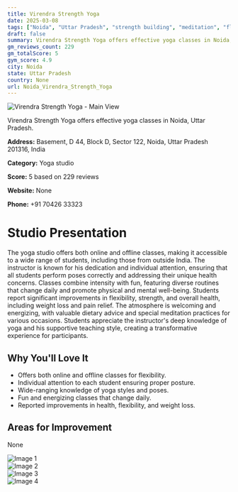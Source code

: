 ```yaml
---
title: Virendra Strength Yoga
date: 2025-03-08
tags: ["Noida", "Uttar Pradesh", "strength building", "meditation", "flexibility", "welcoming atmosphere", "individual attention", "Noida"]  
draft: false
summary: Virendra Strength Yoga offers effective yoga classes in Noida, Uttar Pradesh.
gm_reviews_count: 229
gm_totalScore: 5
gym_score: 4.9
city: Noida
state: Uttar Pradesh
country: None
url: Noida_Virendra_Strength_Yoga
---
```


<div className="aspect-[16/9] relative my-8">
  <img 
    src="https://lh5.googleusercontent.com/p/AF1QipNXuWj6px-hVlYg1OrBXJBpQfolJEm8V80yY4eQ=w1920-h1080-k-no"
    alt="Virendra Strength Yoga - Main View"
    className="object-cover absolute inset-0 w-full h-full rounded-lg"
  />
</div>

Virendra Strength Yoga offers effective yoga classes in Noida, Uttar Pradesh.

**Address:** Basement, D 44, Block D, Sector 122, Noida, Uttar Pradesh 201316, India

**Category:** Yoga studio

**Score:** 5 based on 229 reviews

**Website:** None

**Phone:** +91 70426 33323

# Studio Presentation

The yoga studio offers both online and offline classes, making it accessible to a wide range of students, including those from outside India. The instructor is known for his dedication and individual attention, ensuring that all students perform poses correctly and addressing their unique health concerns. Classes combine intensity with fun, featuring diverse routines that change daily and promote physical and mental well-being. Students report significant improvements in flexibility, strength, and overall health, including weight loss and pain relief. The atmosphere is welcoming and energizing, with valuable dietary advice and special meditation practices for various occasions. Students appreciate the instructor's deep knowledge of yoga and his supportive teaching style, creating a transformative experience for participants.

## Why You'll Love It

- Offers both online and offline classes for flexibility.
- Individual attention to each student ensuring proper posture.
- Wide-ranging knowledge of yoga styles and poses.
- Fun and energizing classes that change daily.
- Reported improvements in health, flexibility, and weight loss.

## Areas for Improvement

None

<div className="grid grid-cols-1 xl:grid-cols-2 gap-4 my-8">
<div className="aspect-[4/3] relative"><img src="https://lh3.googleusercontent.com/p/AF1QipOXvMx0nKTJi-0-R8VoAJnSNHhI0bbcNwF3v-en=w1920-h1080-k-no" alt="Image 1" className="object-cover absolute inset-0 w-full h-full rounded-lg" /></div>
<div className="aspect-[4/3] relative"><img src="https://lh5.googleusercontent.com/p/AF1QipOKzFbsf8vYtm4FC1Nvx53sxpHjXuDGqtN99tiu=w1920-h1080-k-no" alt="Image 2" className="object-cover absolute inset-0 w-full h-full rounded-lg" /></div>
<div className="aspect-[4/3] relative"><img src="https://lh5.googleusercontent.com/p/AF1QipNFu5A-Q8lANTfxSEWyVSIOsgrTqMXO7D73HEbU=w1920-h1080-k-no" alt="Image 3" className="object-cover absolute inset-0 w-full h-full rounded-lg" /></div>
<div className="aspect-[4/3] relative"><img src="https://lh5.googleusercontent.com/p/AF1QipMACoKtiIAO8qV8byMcX5J2jXskDER9QDVNnQHt=w1920-h1080-k-no" alt="Image 4" className="object-cover absolute inset-0 w-full h-full rounded-lg" /></div>
</div>
